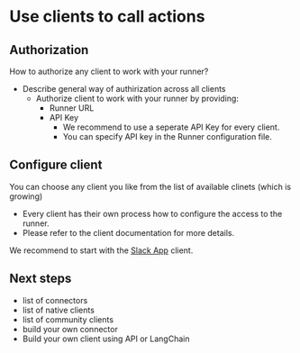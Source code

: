 # Use clients to call actions

## Authorization

How to authorize any client to work with your runner?

- Describe general way of authirization across all clients
  - Authorize client to work with your runner by providing:
    - Runner URL
    - API Key
      - We recommend to use a seperate API Key for every client.
      - You can specify API key in the Runner configuration file.

## Configure client

You can choose any client you like from the list of available clinets (which is growing)

- Every client has their own process how to configure the access to the runner.
- Please refer to the client documentation for more details.

We recommend to start with the [Slack App](/docs/native-clients/slack) client.

## Next steps

- list of connectors
- list of native clients
- list of community clients
- build your own connector
- Build your own client using API or LangChain
